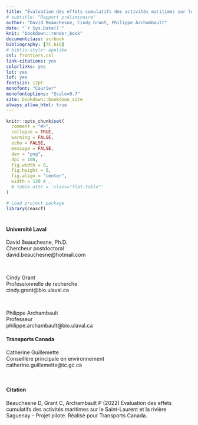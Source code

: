 ```yaml
---
title: "Évaluation des effets cumulatifs des activités maritimes sur le Saint-Laurent et la rivière Saguenay – Projet pilote"
# subtitle: "Rapport préliminaire"
author: "David Beauchesne, Cindy Grant, Philippe Archambault"
date: "`r Sys.Date()`"
knit: "bookdown::render_book"
documentclass: scrbook
bibliography: [TC.bib]
# biblio-style: apalike
csl: frontiers.csl
link-citations: yes
colorlinks: yes
lot: yes
lof: yes
fontsize: 12pt
monofont: "Courier"
monofontoptions: "Scale=0.7"
site: bookdown::bookdown_site
always_allow_html: true
---
```


<!-- description: "TO WRITE"
url: 'https\://bookdown.org/yihui/bookdown/'
github-repo: rstudio/bookdown
cover-image: images/cover.jpg -->

<!--
suppressWarnings(bookdown::render_book("index.Rmd", "bookdown::gitbook"))
-->

<!--
<img src="https://img.shields.io/badge/Zone-Fluvial-brightgreen">
-->


```r
knitr::opts_chunk$set(
  comment = "#>",
  collapse = TRUE,
  warning = FALSE,
  echo = FALSE,
  message = FALSE,
  dev = "png",
  dpi = 108,
  fig.width = 8,
  fig.height = 6,
  fig.align = "center",
  width = 120 # ,
  # table.attr = 'class="flat-table"'
)

# Load project package
library(ceascf)
```

# {-}

#### Université Laval {-}

David Beauchesne, Ph.D. <br/>
Chercheur postdoctoral<br/>
david.beauchesne@hotmail.com<br/>

<br/>

Cindy Grant<br/>
Professionnelle de recherche<br/>
cindy.grant@bio.ulaval.ca<br/>

<br/>

Philippe Archambault<br/>
Professeur<br/>
philippe.archambault@bio.ulaval.ca<br/>


#### Transports Canada {-}

Catherine Guillemette<br/>
Conseillère principale en environnement<br/>
catherine.guillemette@tc.gc.ca<br/>

<br/>


#### Citation {-}

Beauchesne D, Grant C, Archambault P (2022) Évaluation des effets cumulatifs des activités maritimes sur le Saint-Laurent et la rivière Saguenay – Projet pilote. Réalisé pour Transports Canada.
